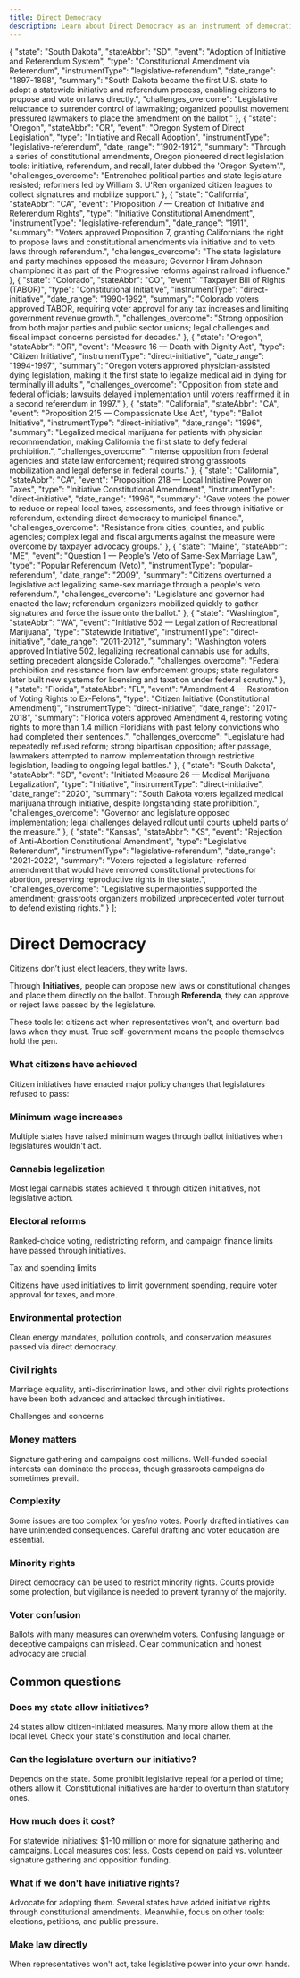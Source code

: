 ```yaml
---
title: Direct Democracy
description: Learn about Direct Democracy as an instrument of democratic power
---
```



  {
    "state": "South Dakota",
    "stateAbbr": "SD",
    "event": "Adoption of Initiative and Referendum System",
    "type": "Constitutional Amendment via Referendum",
    "instrumentType": "legislative-referendum",
    "date_range": "1897-1898",
    "summary": "South Dakota became the first U.S. state to adopt a statewide initiative and referendum process, enabling citizens to propose and vote on laws directly.",
    "challenges_overcome": "Legislative reluctance to surrender control of lawmaking; organized populist movement pressured lawmakers to place the amendment on the ballot."
  },
  {
    "state": "Oregon",
    "stateAbbr": "OR",
    "event": "Oregon System of Direct Legislation",
    "type": "Initiative and Recall Adoption",
    "instrumentType": "legislative-referendum",
    "date_range": "1902-1912",
    "summary": "Through a series of constitutional amendments, Oregon pioneered direct legislation tools: initiative, referendum, and recall, later dubbed the 'Oregon System'.",
    "challenges_overcome": "Entrenched political parties and state legislature resisted; reformers led by William S. U'Ren organized citizen leagues to collect signatures and mobilize support."
  },
  {
    "state": "California",
    "stateAbbr": "CA",
    "event": "Proposition 7 — Creation of Initiative and Referendum Rights",
    "type": "Initiative Constitutional Amendment",
    "instrumentType": "legislative-referendum",
    "date_range": "1911",
    "summary": "Voters approved Proposition 7, granting Californians the right to propose laws and constitutional amendments via initiative and to veto laws through referendum.",
    "challenges_overcome": "The state legislature and party machines opposed the measure; Governor Hiram Johnson championed it as part of the Progressive reforms against railroad influence."
  },
  {
    "state": "Colorado",
    "stateAbbr": "CO",
    "event": "Taxpayer Bill of Rights (TABOR)",
    "type": "Constitutional Initiative",
    "instrumentType": "direct-initiative",
    "date_range": "1990-1992",
    "summary": "Colorado voters approved TABOR, requiring voter approval for any tax increases and limiting government revenue growth.",
    "challenges_overcome": "Strong opposition from both major parties and public sector unions; legal challenges and fiscal impact concerns persisted for decades."
  },
  {
    "state": "Oregon",
    "stateAbbr": "OR",
    "event": "Measure 16 — Death with Dignity Act",
    "type": "Citizen Initiative",
    "instrumentType": "direct-initiative",
    "date_range": "1994-1997",
    "summary": "Oregon voters approved physician-assisted dying legislation, making it the first state to legalize medical aid in dying for terminally ill adults.",
    "challenges_overcome": "Opposition from state and federal officials; lawsuits delayed implementation until voters reaffirmed it in a second referendum in 1997."
  },
  {
    "state": "California",
    "stateAbbr": "CA",
    "event": "Proposition 215 — Compassionate Use Act",
    "type": "Ballot Initiative",
    "instrumentType": "direct-initiative",
    "date_range": "1996",
    "summary": "Legalized medical marijuana for patients with physician recommendation, making California the first state to defy federal prohibition.",
    "challenges_overcome": "Intense opposition from federal agencies and state law enforcement; required strong grassroots mobilization and legal defense in federal courts."
  },
  {
    "state": "California",
    "stateAbbr": "CA",
    "event": "Proposition 218 — Local Initiative Power on Taxes",
    "type": "Initiative Constitutional Amendment",
    "instrumentType": "direct-initiative",
    "date_range": "1996",
    "summary": "Gave voters the power to reduce or repeal local taxes, assessments, and fees through initiative or referendum, extending direct democracy to municipal finance.",
    "challenges_overcome": "Resistance from cities, counties, and public agencies; complex legal and fiscal arguments against the measure were overcome by taxpayer advocacy groups."
  },
  {
    "state": "Maine",
    "stateAbbr": "ME",
    "event": "Question 1 — People's Veto of Same-Sex Marriage Law",
    "type": "Popular Referendum (Veto)",
    "instrumentType": "popular-referendum",
    "date_range": "2009",
    "summary": "Citizens overturned a legislative act legalizing same-sex marriage through a people's veto referendum.",
    "challenges_overcome": "Legislature and governor had enacted the law; referendum organizers mobilized quickly to gather signatures and force the issue onto the ballot."
  },
  {
    "state": "Washington",
    "stateAbbr": "WA",
    "event": "Initiative 502 — Legalization of Recreational Marijuana",
    "type": "Statewide Initiative",
    "instrumentType": "direct-initiative",
    "date_range": "2011-2012",
    "summary": "Washington voters approved Initiative 502, legalizing recreational cannabis use for adults, setting precedent alongside Colorado.",
    "challenges_overcome": "Federal prohibition and resistance from law enforcement groups; state regulators later built new systems for licensing and taxation under federal scrutiny."
  },
  {
    "state": "Florida",
    "stateAbbr": "FL",
    "event": "Amendment 4 — Restoration of Voting Rights to Ex-Felons",
    "type": "Citizen Initiative (Constitutional Amendment)",
    "instrumentType": "direct-initiative",
    "date_range": "2017-2018",
    "summary": "Florida voters approved Amendment 4, restoring voting rights to more than 1.4 million Floridians with past felony convictions who had completed their sentences.",
    "challenges_overcome": "Legislature had repeatedly refused reform; strong bipartisan opposition; after passage, lawmakers attempted to narrow implementation through restrictive legislation, leading to ongoing legal battles."
  },
  {
    "state": "South Dakota",
    "stateAbbr": "SD",
    "event": "Initiated Measure 26 — Medical Marijuana Legalization",
    "type": "Initiative",
    "instrumentType": "direct-initiative",
    "date_range": "2020",
    "summary": "South Dakota voters legalized medical marijuana through initiative, despite longstanding state prohibition.",
    "challenges_overcome": "Governor and legislature opposed implementation; legal challenges delayed rollout until courts upheld parts of the measure."
  },
  {
    "state": "Kansas",
    "stateAbbr": "KS",
    "event": "Rejection of Anti-Abortion Constitutional Amendment",
    "type": "Legislative Referendum",
    "instrumentType": "legislative-referendum",
    "date_range": "2021-2022",
    "summary": "Voters rejected a legislature-referred amendment that would have removed constitutional protections for abortion, preserving reproductive rights in the state.",
    "challenges_overcome": "Legislative supermajorities supported the amendment; grassroots organizers mobilized unprecedented voter turnout to defend existing rights."
  }
];

# Direct Democracy

Citizens don’t just elect leaders, they write laws.

Through **Initiatives,** people can propose new laws or constitutional changes and place them directly on the ballot. Through **Referenda**, they can approve or reject laws passed by the legislature.

These tools let citizens act when representatives won’t, and overturn bad laws when they must. True self-government means the people themselves hold the pen.

<DirectDemocracyCarousel timelineData={timelineData} />

### What citizens have achieved

Citizen initiatives have enacted major policy changes that legislatures refused to pass:

### Minimum wage increases

Multiple states have raised minimum wages through ballot initiatives when legislatures wouldn't act.

### Cannabis legalization

Most legal cannabis states achieved it through citizen initiatives, not legislative action.

### Electoral reforms

Ranked-choice voting, redistricting reform, and campaign finance limits have passed through initiatives.

Tax and spending limits

Citizens have used initiatives to limit government spending, require voter approval for taxes, and more.

### Environmental protection

Clean energy mandates, pollution controls, and conservation measures passed via direct democracy.

### Civil rights

Marriage equality, anti-discrimination laws, and other civil rights protections have been both 
advanced and attacked through initiatives.

Challenges and concerns

### Money matters

Signature gathering and campaigns cost millions. Well-funded special interests can dominate the process, 
though grassroots campaigns do sometimes prevail.

### Complexity

Some issues are too complex for yes/no votes. Poorly drafted initiatives can have unintended consequences. 
Careful drafting and voter education are essential.

### Minority rights

Direct democracy can be used to restrict minority rights. Courts provide some protection, but vigilance 
is needed to prevent tyranny of the majority.

### Voter confusion

Ballots with many measures can overwhelm voters. Confusing language or deceptive campaigns can mislead. 
Clear communication and honest advocacy are crucial.

## Common questions

### Does my state allow initiatives?

24 states allow citizen-initiated measures. Many more allow them at the local level. Check your state's 
constitution and local charter.

### Can the legislature overturn our initiative?

Depends on the state. Some prohibit legislative repeal for a period of time; others allow it. 
Constitutional initiatives are harder to overturn than statutory ones.

### How much does it cost?

For statewide initiatives: $1-10 million or more for signature gathering and campaigns. Local measures 
cost less. Costs depend on paid vs. volunteer signature gathering and opposition funding.

### What if we don't have initiative rights?

Advocate for adopting them. Several states have added initiative rights through constitutional amendments. 
Meanwhile, focus on other tools: elections, petitions, and public pressure.

### Make law directly

When representatives won't act, take legislative power into your own hands.

